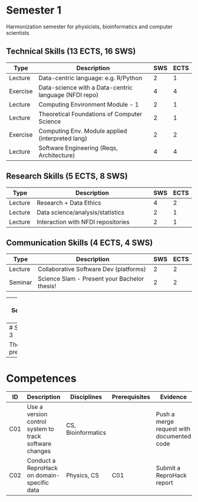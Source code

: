 
# Semester 1

Harmonization semester for physicists, bioinformatics and computer scientists

## Technical Skills (13 ECTS, 16 SWS)

| Type       | Description                                            | SWS | ECTS |
|------------|--------------------------------------------------------|-----|------|
| Lecture | Data-centric language: e.g. R/Python | 2 | 1 |
| Exercise | Data-science with a Data-centric language (NFDI repo) | 4 | 4 |
| Lecture | Computing Environment Module - 1 | 2 | 1 |
| Lecture | Theoretical Foundations of Computer Science | 2 | 1 |
| Exercise | Computing Env. Module applied (interpreted lang) | 2 | 2 |
| Lecture | Software Engineering (Reqs, Architecture) | 4 | 4 |

## Research Skills (5 ECTS, 8 SWS)

| Type       | Description                                            | SWS | ECTS |
|------------|--------------------------------------------------------|-----|------|
| Lecture | Research + Data Ethics | 4 | 2 |
| Lecture | Data science/analysis/statistics | 2 | 1 |
| Lecture | Interaction with NFDI repositories | 2 | 1 |

## Communication Skills (4 ECTS, 4 SWS)

| Type       | Description                                            | SWS | ECTS |
|------------|--------------------------------------------------------|-----|------|
| Lecture | Collaborative Software Dev (platforms) | 2 | 2 |
| Seminar | Science Slam - Present your Bachelor thesis! | 2 | 2 |

---
# Semester 2



---
# Semester 3

Thesis preparation

---

# Competences

| ID  | Description | Disciplines | Prerequisites | Evidence | Source |
|-----|-------------|-------------|---------------|----------|--------|
| C01 | Use a version control system to track software changes | CS, Bioinformatics |  | Push a merge request with documented code | Florian Goth, https://github.com/the-teachingRSE-project/RSE-Masters |
| C02 | Conduct a ReproHack on domain-specific data | Physics, CS | C01 | Submit a ReproHack report | Florian Goth, https://github.com/the-teachingRSE-project/RSE-Masters |
